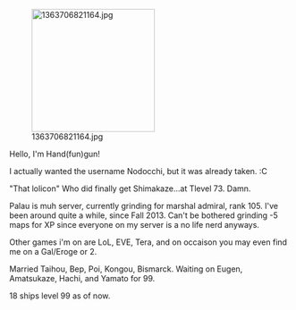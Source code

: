 [[File:1363706821164.jpg|thumb|220px|right]]

Hello, I'm Hand(fun)gun!

I actually wanted the username Nodocchi, but it was already taken. :C

"That lolicon" Who did finally get Shimakaze...at Tlevel 73. Damn.

Palau is muh server, currently grinding for marshal admiral, rank 105. I've been around quite a while, since Fall 2013. Can't be bothered grinding -5 maps for XP since everyone on my server is a no life nerd anyways.

Other games i'm on are LoL, EVE, Tera, and on occaison you may even find me on a Gal/Eroge or 2.

Married Taihou, Bep, Poi, Kongou, Bismarck. Waiting on Eugen, Amatsukaze, Hachi, and Yamato for 99.

18 ships level 99 as of now.